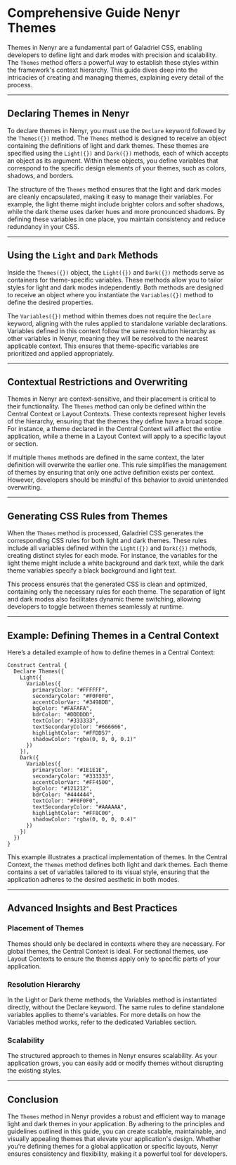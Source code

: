 # Comprehensive Guide Nenyr Themes

Themes in Nenyr are a fundamental part of Galadriel CSS, enabling developers to define light and dark modes with precision and scalability. The `Themes` method offers a powerful way to establish these styles within the framework's context hierarchy. This guide dives deep into the intricacies of creating and managing themes, explaining every detail of the process.

---

## Declaring Themes in Nenyr

To declare themes in Nenyr, you must use the `Declare` keyword followed by the `Themes({})` method. The `Themes` method is designed to receive an object containing the definitions of light and dark themes. These themes are specified using the `Light({})` and `Dark({})` methods, each of which accepts an object as its argument. Within these objects, you define variables that correspond to the specific design elements of your themes, such as colors, shadows, and borders.

The structure of the `Themes` method ensures that the light and dark modes are cleanly encapsulated, making it easy to manage their variables. For example, the light theme might include brighter colors and softer shadows, while the dark theme uses darker hues and more pronounced shadows. By defining these variables in one place, you maintain consistency and reduce redundancy in your CSS.

---

## Using the `Light` and `Dark` Methods

Inside the `Themes({})` object, the `Light({})` and `Dark({})` methods serve as containers for theme-specific variables. These methods allow you to tailor styles for light and dark modes independently. Both methods are designed to receive an object where you instantiate the `Variables({})` method to define the desired properties.

The `Variables({})` method within themes does not require the `Declare` keyword, aligning with the rules applied to standalone variable declarations. Variables defined in this context follow the same resolution hierarchy as other variables in Nenyr, meaning they will be resolved to the nearest applicable context. This ensures that theme-specific variables are prioritized and applied appropriately.

---

## Contextual Restrictions and Overwriting

Themes in Nenyr are context-sensitive, and their placement is critical to their functionality. The `Themes` method can only be defined within the Central Context or Layout Contexts. These contexts represent higher levels of the hierarchy, ensuring that the themes they define have a broad scope. For instance, a theme declared in the Central Context will affect the entire application, while a theme in a Layout Context will apply to a specific layout or section.

If multiple `Themes` methods are defined in the same context, the later definition will overwrite the earlier one. This rule simplifies the management of themes by ensuring that only one active definition exists per context. However, developers should be mindful of this behavior to avoid unintended overwriting.

---

## Generating CSS Rules from Themes

When the `Themes` method is processed, Galadriel CSS generates the corresponding CSS rules for both light and dark themes. These rules include all variables defined within the `Light({})` and `Dark({})` methods, creating distinct styles for each mode. For instance, the variables for the light theme might include a white background and dark text, while the dark theme variables specify a black background and light text.

This process ensures that the generated CSS is clean and optimized, containing only the necessary rules for each theme. The separation of light and dark modes also facilitates dynamic theme switching, allowing developers to toggle between themes seamlessly at runtime.

---

## Example: Defining Themes in a Central Context

Here’s a detailed example of how to define themes in a Central Context:

```nenyr
Construct Central {
  Declare Themes({
    Light({
      Variables({
        primaryColor: "#FFFFFF",
        secondaryColor: "#F0F0F0",
        accentColorVar: "#3498DB",
        bgColor: "#FAFAFA",
        bdrColor: "#DDDDDD",
        textColor: "#333333",
        textSecondaryColor: "#666666",
        highlightColor: "#FFDD57",
        shadowColor: "rgba(0, 0, 0, 0.1)"
      })
    }),
    Dark({
      Variables({
        primaryColor: "#1E1E1E",
        secondaryColor: "#333333",
        accentColorVar: "#FF4500",
        bgColor: "#121212",
        bdrColor: "#444444",
        textColor: "#F0F0F0",
        textSecondaryColor: "#AAAAAA",
        highlightColor: "#FF8C00",
        shadowColor: "rgba(0, 0, 0, 0.4)"
      })
    })
  })
}
```

This example illustrates a practical implementation of themes. In the Central Context, the `Themes` method defines both light and dark themes. Each theme contains a set of variables tailored to its visual style, ensuring that the application adheres to the desired aesthetic in both modes.

---

## Advanced Insights and Best Practices

### Placement of Themes

Themes should only be declared in contexts where they are necessary. For global themes, the Central Context is ideal. For sectional themes, use Layout Contexts to ensure the themes apply only to specific parts of your application.

### Resolution Hierarchy

In the Light or Dark theme methods, the Variables method is instantiated directly, without the Declare keyword. The same rules to define standalone variables applies to theme's variables. For more details on how the Variables method works, refer to the dedicated Variables section.

### Scalability

The structured approach to themes in Nenyr ensures scalability. As your application grows, you can easily add or modify themes without disrupting the existing styles.

---

## Conclusion

The `Themes` method in Nenyr provides a robust and efficient way to manage light and dark themes in your application. By adhering to the principles and guidelines outlined in this guide, you can create scalable, maintainable, and visually appealing themes that elevate your application's design. Whether you're defining themes for a global application or specific layouts, Nenyr ensures consistency and flexibility, making it a powerful tool for developers.
